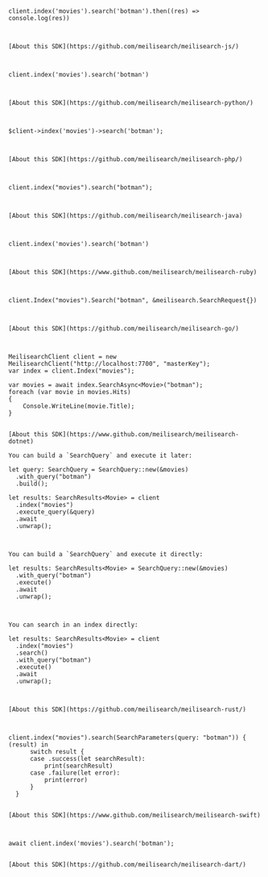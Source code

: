 <CodeGroup>

```text JS


client.index('movies').search('botman').then((res) => console.log(res))



[About this SDK](https://github.com/meilisearch/meilisearch-js/)
```

```text Python


client.index('movies').search('botman')



[About this SDK](https://github.com/meilisearch/meilisearch-python/)
```

```text PHP


$client->index('movies')->search('botman');



[About this SDK](https://github.com/meilisearch/meilisearch-php/)
```

```text Java


client.index("movies").search("botman");



[About this SDK](https://github.com/meilisearch/meilisearch-java)
```

```text Ruby


client.index('movies').search('botman')



[About this SDK](https://www.github.com/meilisearch/meilisearch-ruby)
```

```text Go


client.Index("movies").Search("botman", &meilisearch.SearchRequest{})



[About this SDK](https://github.com/meilisearch/meilisearch-go/)
```

```text C#


MeilisearchClient client = new MeilisearchClient("http://localhost:7700", "masterKey");
var index = client.Index("movies");

var movies = await index.SearchAsync<Movie>("botman");
foreach (var movie in movies.Hits)
{
    Console.WriteLine(movie.Title);
}


[About this SDK](https://www.github.com/meilisearch/meilisearch-dotnet)
```

```text Rust
You can build a `SearchQuery` and execute it later:

let query: SearchQuery = SearchQuery::new(&movies)
  .with_query("botman")
  .build();

let results: SearchResults<Movie> = client
  .index("movies")
  .execute_query(&query)
  .await
  .unwrap();



You can build a `SearchQuery` and execute it directly:

let results: SearchResults<Movie> = SearchQuery::new(&movies)
  .with_query("botman")
  .execute()
  .await
  .unwrap();



You can search in an index directly:

let results: SearchResults<Movie> = client
  .index("movies")
  .search()
  .with_query("botman")
  .execute()
  .await
  .unwrap();



[About this SDK](https://github.com/meilisearch/meilisearch-rust/)
```

```text Swift


client.index("movies").search(SearchParameters(query: "botman")) { (result) in
      switch result {
      case .success(let searchResult):
          print(searchResult)
      case .failure(let error):
          print(error)
      }
  }


[About this SDK](https://www.github.com/meilisearch/meilisearch-swift)
```

```text Dart


await client.index('movies').search('botman');


[About this SDK](https://github.com/meilisearch/meilisearch-dart/)
```
</CodeGroup>